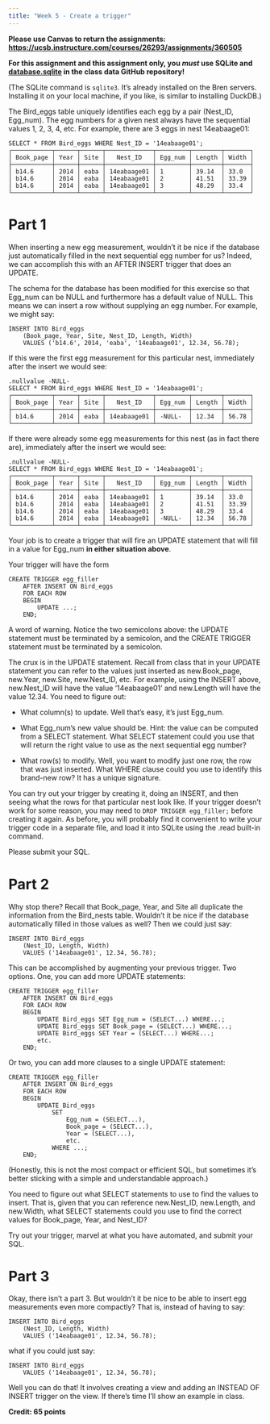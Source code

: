 ```yaml
---
title: "Week 5 - Create a trigger"
---
```


**Please use Canvas to return the assignments: <https://ucsb.instructure.com/courses/26293/assignments/360505>**

**For this assignment and this assignment only, you *must* use SQLite and [database.sqlite](https://github.com/UCSB-Library-Research-Data-Services/bren-eds213-data/blob/main/database/database.sqlite) in the class data GitHub repository!**

(The SQLite command is `sqlite3`. It's already installed on the Bren servers. Installing it on your local machine, if you like, is similar to installing DuckDB.)

The Bird_eggs table uniquely identifies each egg by a pair (Nest_ID, Egg_num). The egg numbers for a given nest always have the sequential values 1, 2, 3, 4, etc. For example, there are 3 eggs in nest 14eabaage01:

```         
SELECT * FROM Bird_eggs WHERE Nest_ID = '14eabaage01';
┌───────────┬──────┬──────┬─────────────┬─────────┬────────┬───────┐
│ Book_page │ Year │ Site │   Nest_ID   │ Egg_num │ Length │ Width │
├───────────┼──────┼──────┼─────────────┼─────────┼────────┼───────┤
│ b14.6     │ 2014 │ eaba │ 14eabaage01 │ 1       │ 39.14  │ 33.0  │
│ b14.6     │ 2014 │ eaba │ 14eabaage01 │ 2       │ 41.51  │ 33.39 │
│ b14.6     │ 2014 │ eaba │ 14eabaage01 │ 3       │ 48.29  │ 33.4  │
└───────────┴──────┴──────┴─────────────┴─────────┴────────┴───────┘
```

# Part 1

When inserting a new egg measurement, wouldn't it be nice if the database just automatically filled in the next sequential egg number for us? Indeed, we can accomplish this with an AFTER INSERT trigger that does an UPDATE.

The schema for the database has been modified for this exercise so that Egg_num can be NULL and furthermore has a default value of NULL. This means we can insert a row without supplying an egg number. For example, we might say:

```         
INSERT INTO Bird_eggs
    (Book_page, Year, Site, Nest_ID, Length, Width)
    VALUES ('b14.6', 2014, 'eaba', '14eabaage01', 12.34, 56.78);
```

If this were the first egg measurement for this particular nest, immediately after the insert we would see:

```         
.nullvalue -NULL-
SELECT * FROM Bird_eggs WHERE Nest_ID = '14eabaage01';
┌───────────┬──────┬──────┬─────────────┬─────────┬────────┬───────┐
│ Book_page │ Year │ Site │   Nest_ID   │ Egg_num │ Length │ Width │
├───────────┼──────┼──────┼─────────────┼─────────┼────────┼───────┤
│ b14.6     │ 2014 │ eaba │ 14eabaage01 │ -NULL-  │ 12.34  │ 56.78 │
└───────────┴──────┴──────┴─────────────┴─────────┴────────┴───────┘
```

If there were already some egg measurements for this nest (as in fact there are), immediately after the insert we would see:

```         
.nullvalue -NULL-
SELECT * FROM Bird_eggs WHERE Nest_ID = '14eabaage01';
┌───────────┬──────┬──────┬─────────────┬─────────┬────────┬───────┐
│ Book_page │ Year │ Site │   Nest_ID   │ Egg_num │ Length │ Width │
├───────────┼──────┼──────┼─────────────┼─────────┼────────┼───────┤
│ b14.6     │ 2014 │ eaba │ 14eabaage01 │ 1       │ 39.14  │ 33.0  │
│ b14.6     │ 2014 │ eaba │ 14eabaage01 │ 2       │ 41.51  │ 33.39 │
│ b14.6     │ 2014 │ eaba │ 14eabaage01 │ 3       │ 48.29  │ 33.4  │
│ b14.6     │ 2014 │ eaba │ 14eabaage01 │ -NULL-  │ 12.34  │ 56.78 │
└───────────┴──────┴──────┴─────────────┴─────────┴────────┴───────┘
```

Your job is to create a trigger that will fire an UPDATE statement that will fill in a value for Egg_num **in either situation above**.

Your trigger will have the form

```         
CREATE TRIGGER egg_filler
    AFTER INSERT ON Bird_eggs
    FOR EACH ROW
    BEGIN
        UPDATE ...;
    END;
```

A word of warning. Notice the two semicolons above: the UPDATE statement must be terminated by a semicolon, and the CREATE TRIGGER statement must be terminated by a semicolon.

The crux is in the UPDATE statement. Recall from class that in your UPDATE statement you can refer to the values just inserted as new.Book_page, new.Year, new.Site, new.Nest_ID, etc. For example, using the INSERT above, new.Nest_ID will have the value '14eabaage01' and new.Length will have the value 12.34. You need to figure out:

-   What column(s) to update. Well that's easy, it's just Egg_num.

-   What Egg_num's new value should be. Hint: the value can be computed from a SELECT statement. What SELECT statement could you use that will return the right value to use as the next sequential egg number?

-   What row(s) to modify. Well, you want to modify just one row, the row that was just inserted. What WHERE clause could you use to identify this brand-new row? It has a unique signature.

You can try out your trigger by creating it, doing an INSERT, and then seeing what the rows for that particular nest look like. If your trigger doesn't work for some reason, you may need to `DROP TRIGGER egg_filler;` before creating it again. As before, you will probably find it convenient to write your trigger code in a separate file, and load it into SQLite using the .read built-in command.

Please submit your SQL.

# Part 2

Why stop there? Recall that Book_page, Year, and Site all duplicate the information from the Bird_nests table. Wouldn't it be nice if the database automatically filled in those values as well? Then we could just say:

```         
INSERT INTO Bird_eggs
    (Nest_ID, Length, Width)
    VALUES ('14eabaage01', 12.34, 56.78);
```

This can be accomplished by augmenting your previous trigger. Two options. One, you can add more UPDATE statements:

```         
CREATE TRIGGER egg_filler
    AFTER INSERT ON Bird_eggs
    FOR EACH ROW
    BEGIN
        UPDATE Bird_eggs SET Egg_num = (SELECT...) WHERE...;
        UPDATE Bird_eggs SET Book_page = (SELECT...) WHERE...;
        UPDATE Bird_eggs SET Year = (SELECT...) WHERE...;
        etc.
    END;
```

Or two, you can add more clauses to a single UPDATE statement:

```         
CREATE TRIGGER egg_filler
    AFTER INSERT ON Bird_eggs
    FOR EACH ROW
    BEGIN
        UPDATE Bird_eggs
            SET
                Egg_num = (SELECT...),
                Book_page = (SELECT...),
                Year = (SELECT...),
                etc.
            WHERE ...;
    END;
```

(Honestly, this is not the most compact or efficient SQL, but sometimes it's better sticking with a simple and understandable approach.)

You need to figure out what SELECT statements to use to find the values to insert. That is, given that you can reference new.Nest_ID, new.Length, and new.Width, what SELECT statements could you use to find the correct values for Book_page, Year, and Nest_ID?

Try out your trigger, marvel at what you have automated, and submit your SQL.

# Part 3

Okay, there isn't a part 3. But wouldn't it be nice to be able to insert egg measurements even more compactly? That is, instead of having to say:

```         
INSERT INTO Bird_eggs
    (Nest_ID, Length, Width)
    VALUES ('14eabaage01', 12.34, 56.78);
```

what if you could just say:

```         
INSERT INTO Bird_eggs
    VALUES ('14eabaage01', 12.34, 56.78);
```

Well you can do that! It involves creating a view and adding an INSTEAD OF INSERT trigger on the view. If there's time I'll show an example in class.

**Credit: 65 points**
